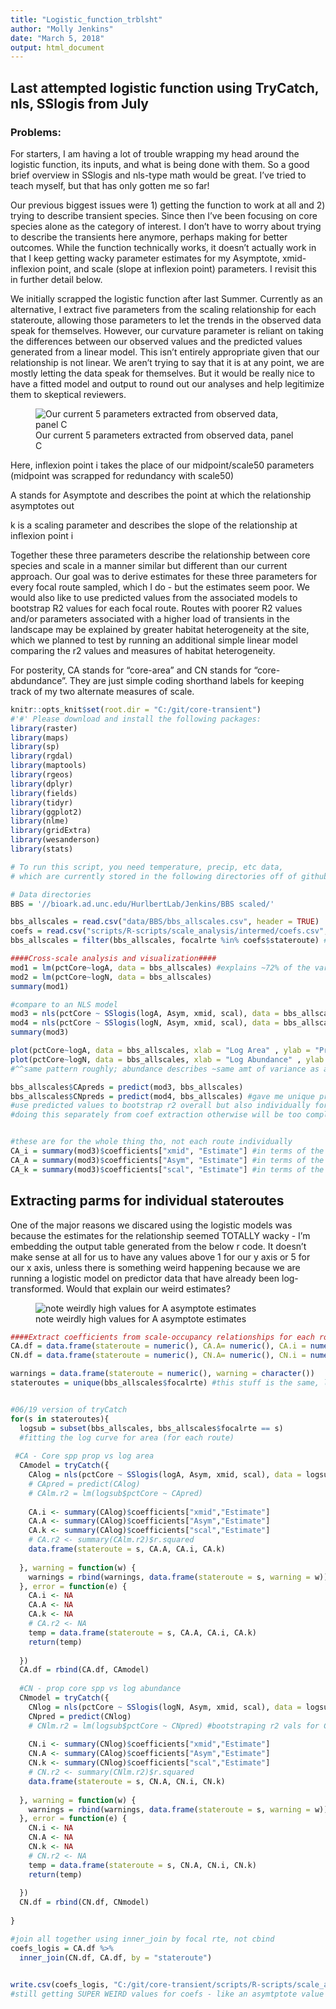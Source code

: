 ```yaml
---
title: "Logistic_function_trblsht"
author: "Molly Jenkins"
date: "March 5, 2018"
output: html_document
---
```

## Last attempted logistic function using TryCatch, nls, SSlogis from July

### Problems: 
For starters, I am having a lot of trouble wrapping my head around the logistic function, its inputs, and what is being done with them. So a good brief overview in SSlogis and nls-type math would be great. I've tried to teach myself, but that has only gotten me so far!  

Our previous biggest issues were 1) getting the function to work at all and 2) trying to describe transient species. Since then I've been focusing on core species alone as the category of interest. I don't have to worry about trying to describe the transients here anymore, perhaps making for better outcomes. While the function technically works, it doesn't actually work in that I keep getting wacky parameter estimates for my Asymptote, xmid-inflexion point, and scale (slope at inflexion point) parameters. I revisit this in further detail below.   

We initially scrapped the logistic function after last Summer. Currently as an alternative, I extract five parameters from the scaling relationship for each stateroute, allowing those parameters to let the trends in the observed data speak for themselves. However, our curvature parameter is reliant on taking the differences between our observed values and the predicted values generated from a linear model. This isn't entirely appropriate given that our relationship is not linear. We aren't trying to say that it is at any point, we are mostly letting the data speak for themselves. But it would be really nice to have a fitted model and output to round out our analyses and help legitimize them to skeptical reviewers.  

![Our current 5 parameters extracted from observed data, panel C](/git/core-transient/output/plots/Molly_Plots/Figure2.png)

Here, inflexion point i takes the place of our midpoint/scale50 parameters (midpoint was scrapped for redundancy with scale50)

A stands for Asymptote and describes the point at which the relationship asymptotes out  

k is a scaling parameter and describes the slope of the relationship at inflexion point i 

Together these three parameters describe the relationship between core species and scale in a manner similar but different than our current approach. Our goal was to derive estimates for these three parameters for every focal route sampled, which I do - but the estimates seem poor. We would also like to use predicted values from the associated models to bootstrap R2 values for each focal route. Routes with poorer R2 values and/or parameters associated with a higher load of transients in the landscape may be explained by greater habitat heterogeneity at the site, which we planned to test by running an additional simple linear model comparing the r2 values and measures of habitat heterogeneity.  

For posterity, CA stands for "core-area" and CN stands for "core-abdundance". They are just simple coding shorthand labels for keeping track of my two alternate measures of scale. 



```r

knitr::opts_knit$set(root.dir = "C:/git/core-transient")
#'#' Please download and install the following packages:
library(raster)
library(maps)
library(sp)
library(rgdal)
library(maptools)
library(rgeos)
library(dplyr)
library(fields)
library(tidyr)
library(ggplot2)
library(nlme)
library(gridExtra)
library(wesanderson)
library(stats)

# To run this script, you need temperature, precip, etc data, 
# which are currently stored in the following directories off of github: 

# Data directories
BBS = '//bioark.ad.unc.edu/HurlbertLab/Jenkins/BBS scaled/'

```



```r
bbs_allscales = read.csv("data/BBS/bbs_allscales.csv", header = TRUE)
coefs = read.csv("scripts/R-scripts/scale_analysis/intermed/coefs.csv", header = TRUE)
bbs_allscales = filter(bbs_allscales, focalrte %in% coefs$stateroute) #1003 focal rtes as should be

####Cross-scale analysis and visualization####
mod1 = lm(pctCore~logA, data = bbs_allscales) #explains ~72% of the variation in occ
mod2 = lm(pctCore~logN, data = bbs_allscales)
summary(mod1)

#compare to an NLS model 
mod3 = nls(pctCore ~ SSlogis(logA, Asym, xmid, scal), data = bbs_allscales)
mod4 = nls(pctCore ~ SSlogis(logN, Asym, xmid, scal), data = bbs_allscales)
summary(mod3)

plot(pctCore~logA, data = bbs_allscales, xlab = "Log Area" , ylab = "Proportion Core Species in Community")
plot(pctCore~logN, data = bbs_allscales, xlab = "Log Abundance" , ylab = "Proportion Core Species in Community")
#^^same pattern roughly; abundance describes ~same amt of variance as area so serves as a good proxy 

bbs_allscales$CApreds = predict(mod3, bbs_allscales)
bbs_allscales$CNpreds = predict(mod4, bbs_allscales) #gave me unique preds for all stateroute and scale combos so...
#use predicted values to bootstrap r2 overall but also individually for each route between observed and predicted 
#doing this separately from coef extraction otherwise will be too complicated! 


#these are for the whole thing tho, not each route individually 
CA_i = summary(mod3)$coefficients["xmid", "Estimate"] #in terms of the LOG AREA value...? since referring to x axis explicitly
CA_A = summary(mod3)$coefficients["Asym", "Estimate"] #in terms of the OCCUPANCY
CA_k = summary(mod3)$coefficients["scal", "Estimate"] #in terms of the OCCUPANCY 
```


## Extracting parms for individual stateroutes 

One of the major reasons we discared using the logistic models was because the estimates for the relationship seemed TOTALLY wacky - I'm embedding the output table generated from the below r code. It doesn't make sense at all for us to have any values
above 1 for our y axis or 5 for our x axis, unless there is something weird happening because we are running a logistic model 
on predictor data that have already been log-transformed. Would that explain our weird estimates? 

![note weirdly high values for A asymptote estimates](/git/core-transient/output/plots/Molly_Plots/troubleshooting_logistic.png)

```r
####Extract coefficients from scale-occupancy relationships for each route####
CA.df = data.frame(stateroute = numeric(), CA.A= numeric(), CA.i = numeric(), CA.k = numeric())
CN.df = data.frame(stateroute = numeric(), CN.A= numeric(), CN.i = numeric(), CN.k = numeric(), CN.r2 = numeric())

warnings = data.frame(stateroute = numeric(), warning = character())
stateroutes = unique(bbs_allscales$focalrte) #this stuff is the same, looks normal ^


#06/19 version of tryCatch
for(s in stateroutes){
  logsub = subset(bbs_allscales, bbs_allscales$focalrte == s)  
  #fitting the log curve for area (for each route)
  
 #CA - Core spp prop vs log area
  CAmodel = tryCatch({
    CAlog = nls(pctCore ~ SSlogis(logA, Asym, xmid, scal), data = logsub)
    # CApred = predict(CAlog)
    # CAlm.r2 = lm(logsub$pctCore ~ CApred)
    
    CA.i <- summary(CAlog)$coefficients["xmid","Estimate"]
    CA.A <- summary(CAlog)$coefficients["Asym","Estimate"]
    CA.k <- summary(CAlog)$coefficients["scal","Estimate"]
    # CA.r2 <- summary(CAlm.r2)$r.squared
    data.frame(stateroute = s, CA.A, CA.i, CA.k)
    
  }, warning = function(w) {
    warnings = rbind(warnings, data.frame(stateroute = s, warning = w))
  }, error = function(e) {
    CA.i <- NA
    CA.A <- NA
    CA.k <- NA
    # CA.r2 <- NA
    temp = data.frame(stateroute = s, CA.A, CA.i, CA.k)
    return(temp)
    
  })
  CA.df = rbind(CA.df, CAmodel)
  
  #CN - prop core spp vs log abundance 
  CNmodel = tryCatch({
    CNlog = nls(pctCore ~ SSlogis(logN, Asym, xmid, scal), data = logsub)
    CNpred = predict(CNlog)
    # CNlm.r2 = lm(logsub$pctCore ~ CNpred) #bootstraping r2 vals for CNlog since not in summary stats
    
    CN.i <- summary(CNlog)$coefficients["xmid","Estimate"]
    CN.A <- summary(CAlog)$coefficients["Asym","Estimate"]
    CN.k <- summary(CNlog)$coefficients["scal","Estimate"]
    # CN.r2 <- summary(CNlm.r2)$r.squared
    data.frame(stateroute = s, CN.A, CN.i, CN.k)
    
  }, warning = function(w) {
    warnings = rbind(warnings, data.frame(stateroute = s, warning = w))
  }, error = function(e) {
    CN.i <- NA
    CN.A <- NA
    CN.k <- NA
    # CN.r2 <- NA
    temp = data.frame(stateroute = s, CN.A, CN.i, CN.k)
    return(temp)
    
  })
  CN.df = rbind(CN.df, CNmodel)
  
}

#join all together using inner_join by focal rte, not cbind 
coefs_logis = CA.df %>% 
  inner_join(CN.df, CA.df, by = "stateroute") 
  

write.csv(coefs_logis, "C:/git/core-transient/scripts/R-scripts/scale_analysis/coefs_logis.csv", row.names = FALSE) #updated 03/05/2018
#still getting SUPER WEIRD values for coefs - like an asymtptote value of 20?? what? an i value of 16? 
```

